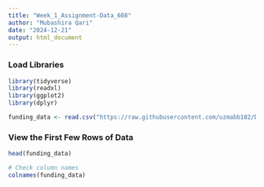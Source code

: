 ```yaml
---
title: "Week_1_Assignment-Data_608"
author: "Mubashira Qari"
date: "2024-12-21"
output: html_document
---
```


### Load Libraries

```r
library(tidyverse)
library(readxl)
library(ggplot2)
library(dplyr)
```


```r
funding_data <- read.csv("https://raw.githubusercontent.com/uzmabb182/Data_608/refs/heads/main/Week%201/IIJA%20FUNDING%20AS%20OF%20MARCH%202023.csv")


```


### View the First Few Rows of Data
```r

head(funding_data)
```

```r
# Check column names
colnames(funding_data)
```


